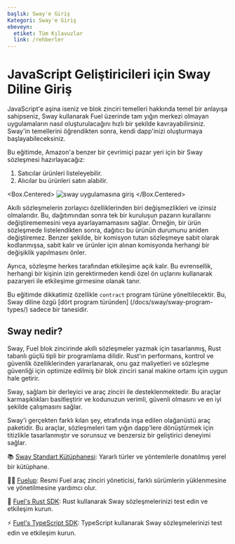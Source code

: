 ```yaml
---
başlık: Sway'e Giriş
Kategori: Sway'e Giriş
ebeveyn:
  etiket: Tüm Kılavuzlar
  link: /rehberler
---
```


# JavaScript Geliştiricileri için Sway Diline Giriş

JavaScript'e aşina iseniz ve blok zinciri temelleri hakkında temel bir anlayışa sahipseniz, Sway kullanarak Fuel üzerinde tam yığın merkezi olmayan uygulamaların nasıl oluşturulacağını hızlı bir şekilde kavrayabilirsiniz. Sway'in temellerini öğrendikten sonra, kendi dapp'inizi oluşturmaya başlayabileceksiniz.

Bu eğitimde, Amazon'a benzer bir çevrimiçi pazar yeri için bir Sway sözleşmesi hazırlayacağız:

1. Satıcılar ürünleri listeleyebilir.
2. Alıcılar bu ürünleri satın alabilir.

<Box.Centered>
![sway uygulamasına giriş](/images/intro-to-sway.gif)
</Box.Centered>

Akıllı sözleşmelerin zorlayıcı özelliklerinden biri değişmezlikleri ve izinsiz olmalarıdır. Bu, dağıtımından sonra tek bir kuruluşun pazarın kurallarını değiştirememesini veya ayarlayamamasını sağlar. Örneğin, bir ürün sözleşmede listelendikten sonra, dağıtıcı bu ürünün durumunu aniden değiştiremez. Benzer şekilde, bir komisyon tutarı sözleşmeye sabit olarak kodlanmışsa, sabit kalır ve ürünler için alınan komisyonda herhangi bir değişiklik yapılmasını önler.

Ayrıca, sözleşme herkes tarafından etkileşime açık kalır. Bu evrensellik, herhangi bir kişinin izin gerektirmeden kendi özel ön uçlarını kullanarak pazaryeri ile etkileşime girmesine olanak tanır.

Bu eğitimde dikkatimiz özellikle `contract` program türüne yöneltilecektir. Bu, Sway diline özgü [dört program türünden] (/docs/sway/sway-program-types/) sadece bir tanesidir.

## Sway nedir?

Sway, Fuel blok zincirinde akıllı sözleşmeler yazmak için tasarlanmış, Rust tabanlı güçlü tipli bir programlama dilidir. Rust'ın performans, kontrol ve güvenlik özelliklerinden yararlanarak, onu gaz maliyetleri ve sözleşme güvenliği için optimize edilmiş bir blok zinciri sanal makine ortamı için uygun hale getirir.

Sway, sağlam bir derleyici ve araç zinciri ile desteklenmektedir. Bu araçlar karmaşıklıkları basitleştirir ve kodunuzun verimli, güvenli olmasını ve en iyi şekilde çalışmasını sağlar.

Sway'i gerçekten farklı kılan şey, etrafında inşa edilen olağanüstü araç paketidir. Bu araçlar, sözleşmeleri tam yığın dapp'lere dönüştürmek için titizlikle tasarlanmıştır ve sorunsuz ve benzersiz bir geliştirici deneyimi sağlar.

📚 [Sway Standart Kütüphanesi](https://fuellabs.github.io/sway/master/std/): Yararlı türler ve yöntemlerle donatılmış yerel bir kütüphane.

🧑‍🔧 [Fuelup](https://install.fuel.network/latest/): Resmi Fuel araç zinciri yöneticisi, farklı sürümlerin yüklenmesine ve yönetilmesine yardımcı olur.

🦀 [Fuel's Rust SDK](https://docs.fuel.network/docs/fuels-rs/): Rust kullanarak Sway sözleşmelerinizi test edin ve etkileşim kurun.

⚡ [Fuel's TypeScript SDK](https://docs.fuel.network/docs/fuels-ts/): TypeScript kullanarak Sway sözleşmelerinizi test edin ve etkileşim kurun.

